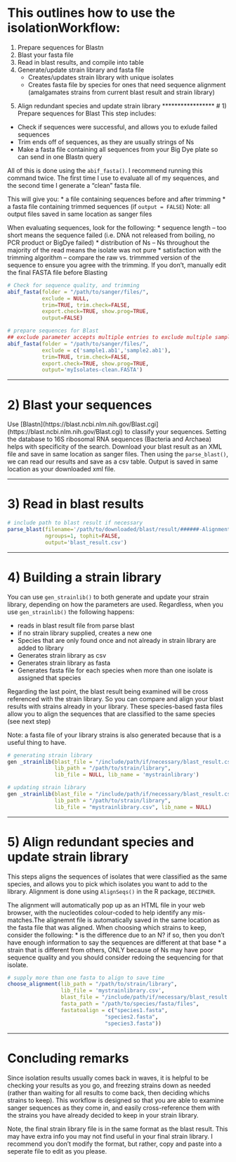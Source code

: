 # This outlines how to use the isolationWorkflow:

1. Prepare sequences for Blastn
1. Blast your fasta file
1. Read in blast results, and compile into table
1. Generate/update strain library and fasta file
    * Creates/updates strain library with unique isolates
    * Creates fasta file by species for ones that need sequence alignment (amalgamates strains from current blast result and strain library)
5) Align redundant species and update strain library
*****************
# 1) Prepare sequences for Blast
This step includes:
* Check if sequences were successful, and allows you to exlude failed sequences
* Trim ends off of sequences, as they are usually strings of Ns
* Make a fasta file containing all sequences from your Big Dye plate so can send in one Blastn query

All of this is done using the `abif_fasta()`. I recommend running this command twice. The first time I use to evaluate all of my sequences, and the second time I generate a "clean" fasta file. 

This will give you: 
* a file containing sequences before and after trimming
* a fasta file containing trimmed sequences (if `output = FALSE`)
Note: all output files saved in same location as sanger files

When evaluating sequences, look for the following:
* sequence length -- too short means the sequence failed (i.e. DNA not released from boiling, no PCR product or BigDye failed)
* distribution of Ns -- Ns throughout the majority of the read means the isolate was not pure
* satisfaction with the trimming algorithm -- compare the raw vs. trimmmed version of the sequence to ensure you agree with the trimming. If you don't, manually edit the final FASTA file before Blasting


```r

# Check for sequence quality, and trimming
abif_fasta(folder = "/path/to/sanger/files/",
           exclude = NULL,
           trim=TRUE, trim.check=FALSE,
           export.check=TRUE, show.prog=TRUE, 
           output=FALSE)

# prepare sequences for Blast
## exclude parameter accepts multiple entries to exclude multiple samples
abif_fasta(folder = "/path/to/sanger/files/",
           exclude = c('sample1.ab1','sample2.ab1'),
           trim=TRUE, trim.check=FALSE,
           export.check=TRUE, show.prog=TRUE, 
           output='myIsolates-clean.FASTA')
```
*****************
# 2) Blast your sequences

Use [Blastn](https://blast.ncbi.nlm.nih.gov/Blast.cgi](https://blast.ncbi.nlm.nih.gov/Blast.cgi) to classify your sequences. Setting the database to 16S ribosomal RNA sequences (Bacteria and Archaea) helps with specificity of the search.
Download your blast result as an XML file and save in same location as sanger files. Then using the `parse_blast()`, we can read our results and save as a csv table. Output is saved in same location as your downloaded xml file.



*****************
# 3) Read in blast results

```r
# include path to blast result if necessary
parse_blast(filename='/path/to/downloaded/blast/result/######-Alignment.xml',
            ngroups=1, tophit=FALSE,
            output='blast_result.csv')
```
*****************
# 4) Building a strain library
You can use `gen_strainlib()` to both generate and update your strain library, depending on how the parameters are used. Regardless, when you use `gen_strainlib()` the following happens:

* reads in blast result file from parse blast
* if no strain library supplied, creates a new one
* Species that are only found once and not already in strain library are added to library
* Generates strain library as csv
* Generates strain library as fasta
* Generates fasta file for each species when more than one isolate is assigned that species

Regarding the last point, the blast result being examined will be cross referenced with the strain library. So you can compare and align your blast results with strains already in your library. These species-based fasta files allow you to align the sequences that are classified to the same species (see next step)

Note: a fasta file of your library strains is also generated because that is a useful thing to have.

``` r
# generating strain library
gen _strainlib(blast_file = "/include/path/if/necessary/blast_result.csv",
               lib_path = "/path/to/strain/library", 
               lib_file = NULL, lib_name = 'mystrainlibrary')

# updating strain library
gen _strainlib(blast_file = "/include/path/if/necessary/blast_result.csv",
               lib_path = "/path/to/strain/library", 
               lib_file = "mystrainlibrary.csv", lib_name = NULL)
```

*****************
# 5) Align redundant species and update strain library
This steps aligns the sequences of isolates that were classified as the same species, and allows you to pick which isolates you want to add to the library. Alignment is done using `AlignSeqs()` in the R package, `DECIPHER`.

The alignment will automatically pop up as an HTML file in your web browser, with the nucleotides colour-coded to help identify any mis-matches.The alignemnt file is automatically saved in the same location as the fasta file that was aligned. When choosing which strains to keep, consider the following:
* is the difference due to an N? if so, then you don't have enough information to say the sequences are different at that base
* a strain that is different from others, ONLY because of Ns may have poor sequence quality and you should consider redoing the sequencing for that isolate.

```r
# supply more than one fasta to align to save time
choose_alignment(lib_path = "/path/to/strain/library", 
                 lib_file = 'mystrainlibrary.csv', 
                 blast_file = "/include/path/if/necessary/blast_result.csv",
                 fasta_path = "/path/to/species/fasta/files",
                 fastatoalign = c("species1.fasta",
                               "species2.fasta",
                               "species3.fasta"))
```
*****************
# Concluding remarks
Since isolation results usually comes back in waves, it is helpful to be checking your results as you go, and freezing strains down as needed (rather than waiting for all results to come back, then deciding whichs strains to keep). This workflow is designed so that you are able to examine sanger sequences as they come in, and easily cross-reference them with the strains you have already decided to keep in your strain library.

Note, the final strain library file is in the same format as the blast result. This may have extra info you may not find useful in your final strain library. I recommend you don't modify the format, but rather, copy and paste into a seperate file to edit as you please. 
